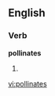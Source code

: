 
==English==

===Verb===
'''pollinates'''

# {{third-person singular of|[[pollinate]]}}

[[vi:pollinates]]